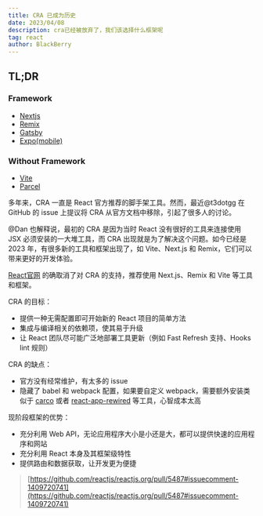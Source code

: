 ```yaml
---
title: CRA 已成为历史
date: 2023/04/08
description: cra已经被放弃了，我们该选择什么框架呢
tag: react
author: BlackBerry
---
```


## TL;DR
### Framework

- [Nextjs](https://nextjs.org/)
- [Remix](https://remix.run/)
- [Gatsby](https://www.gatsbyjs.com/)
- [Expo(mobile)](https://expo.dev/)

### Without Framework

- [Vite](https://vitejs.dev/)
- [Parcel](https://parceljs.org/)

多年来，CRA 一直是 React 官方推荐的脚手架工具。然而，最近@t3dotgg 在 GitHub 的 issue 上提议将 CRA 从官方文档中移除，引起了很多人的讨论。

@Dan 也解释说，最初的 CRA 是因为当时 React 没有很好的工具来连接使用 JSX 必须安装的一大堆工具，而 CRA 出现就是为了解决这个问题。如今已经是 2023 年，有很多新的工具和框架出现了，如 Vite、Next.js 和 Remix，它们可以带来更好的开发体验。

[React官网](https://react.dev/) 的确取消了对 CRA 的支持，推荐使用 Next.js、Remix 和 Vite 等工具和框架。

CRA 的目标：

- 提供一种无需配置即可开始新的 React 项目的简单方法
- 集成与编译相关的依赖项，使其易于升级
- 让 React 团队尽可能广泛地部署工具更新（例如 Fast Refresh 支持、Hooks lint 规则）

CRA 的缺点：

- 官方没有经常维护，有太多的 issue
- 隐藏了 babel 和 webpack 配置，如果要自定义 webpack，需要额外安装类似于 [carco](https://github.com/dilanx/craco) 或者 [react-app-rewired](https://github.com/timarney/react-app-rewired) 等工具，心智成本太高

现阶段框架的优势：

- 充分利用 Web API，无论应用程序大小是小还是大，都可以提供快速的应用程序和网站
- 充分利用 React 本身及其框架级特性
- 提供路由和数据获取，让开发更为便捷


> [https://github.com/reactjs/reactjs.org/pull/5487#issuecomment-1409720741](https://github.com/reactjs/reactjs.org/pull/5487#issuecomment-1409720741)